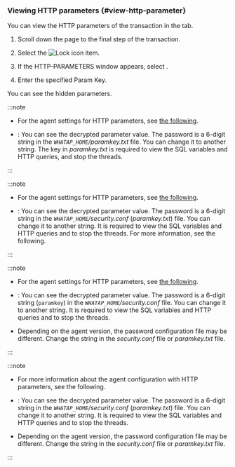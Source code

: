 ### Viewing HTTP parameters {#view-http-parameter}

You can view the HTTP parameters of the transaction in the <Cmdname sid="TTL06126" className="uitext" /> tab.

1. Scroll down the page to the final step of the transaction. 

2. Select the ![Lock icon](/img/ic-lock.svg) <Cmdname sid="TTL06520" className="uitext" /> item.

3. If the <UI>HTTP-PARAMETERS</UI> window appears, select <Cmdname sid="BTN06764" className="uitext" />.

4. Enter the specified Param Key.

You can see the hidden parameters.

<Xclude product='java,kubernetes,php,golang'>

:::note

- For the agent settings for HTTP parameters, see [the following](agent-transaction#profile_http_parameter).

- <Cmdname sid="BTN06764" className="uitext" />: You can see the decrypted parameter value. The password is a 6-digit string in the <em><code>WHATAP_HOME</code>/paramkey.txt</em> file. You can change it to another string. The key in <em>paramkey.txt</em> is required to view the SQL variables and HTTP queries, and stop the threads.

:::

</Xclude>

<InDoc product='java'>

:::note

- For the agent settings for HTTP parameters, see [the following](agent-transaction#profile_http_parameter).

- <Cmdname sid="BTN06764" className="uitext" />: You can see the decrypted parameter value. The password is a 6-digit string in the <em><code>WHATAP_HOME</code>/security.conf</em> (<em>paramkey.txt</em>) file. You can change it to another string. It is required to view the SQL variables and HTTP queries and to stop the threads. For more information, see <Link to="install-agent#security">the following</Link>.

:::

</InDoc>

<InDoc product='php,golang'>

:::note

- For the agent settings for HTTP parameters, see [the following](agent-transaction#profile_http_parameter).

- <Cmdname sid="BTN06764" className="uitext" />: You can see the decrypted parameter value. The password is a 6-digit string (`paramkey`) in the <em><code>WHATAP_HOME</code>/security.conf</em> file. You can change it to another string. It is required to view the SQL variables and HTTP queries and to stop the threads.

- Depending on the agent version, the password configuration file may be different. Change the string in the *security.conf* file or *paramkey.txt* file.

:::

</InDoc>

<InDoc product='kubernetes'>

:::note

- For more information about the agent configuration with HTTP parameters, see <Link to="../java/agent-transaction#profile_http_parameter" target="_blank">the following</Link>.

- <Cmdname sid="BTN06764" className="uitext" />: You can see the decrypted parameter value. The password is a 6-digit string in the <em><code>WHATAP_HOME</code>/security.conf</em> (<em>paramkey.txt</em>) file. You can change it to another string. It is required to view the SQL variables and HTTP queries and to stop the threads.

- Depending on the agent version, the password configuration file may be different. Change the string in the *security.conf* file or *paramkey.txt* file.

:::

</InDoc>

